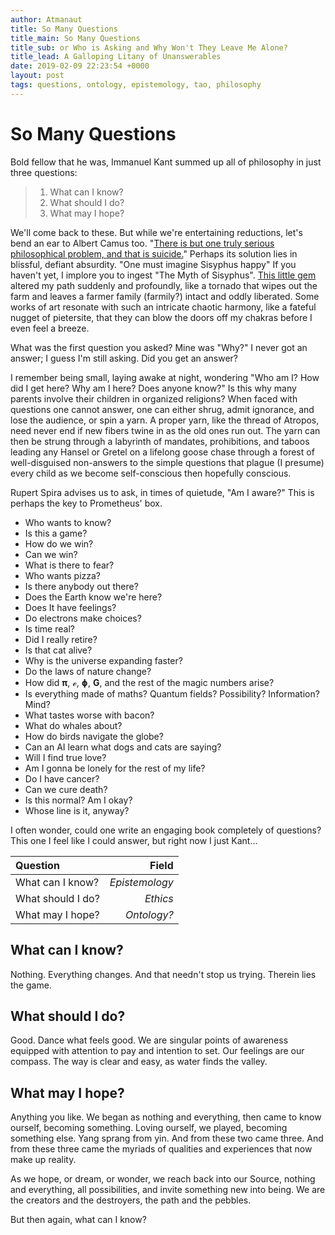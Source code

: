 ```yaml
---
author: Atmanaut
title: So Many Questions
title_main: So Many Questions
title_sub: or Who is Asking and Why Won't They Leave Me Alone?
title_lead: A Galloping Litany of Unanswerables
date: 2019-02-09 22:23:54 +0000
layout: post
tags: questions, ontology, epistemology, tao, philosophy
---
```


# So Many Questions

Bold fellow that he was, Immanuel Kant summed up all of philosophy in just three questions:

> 1. What can I know?
> 2. What should I do?
> 3. What may I hope?

We'll come back to these. But while we're entertaining reductions, let's bend an ear to Albert Camus too. "[There is but one truly serious philosophical problem, and that is suicide.](http://www2.hawaii.edu/~freeman/courses/phil360/16.%20Myth%20of%20Sisyphus.pdf 'An Absurd Reasoning by Albert Camus')" Perhaps its solution lies in blissful, defiant absurdity. "One must imagine Sisyphus happy" If you haven't yet, I implore you to ingest "The Myth of Sisyphus". [This little gem](http://dbanach.com/sisyphus.htm 'The Myth of Sisyphus by Albert Camus') altered my path suddenly and profoundly, like a tornado that wipes out the farm and leaves a farmer family (farmily?) intact and oddly liberated. Some works of art resonate with such an intricate chaotic harmony, like a fateful nugget of pietersite, that they can blow the doors off my chakras before I even feel a breeze.

What was the first question you asked? Mine was "Why?" I never got an answer; I guess I'm still asking. Did you get an answer?

I remember being small, laying awake at night, wondering "Who am I? How did I get here? Why am I here? Does anyone know?" Is this why many parents involve their children in organized religions? When faced with questions one cannot answer, one can either shrug, admit ignorance, and lose the audience, or spin a yarn. A proper yarn, like the thread of Atropos, need never end if new fibers twine in as the old ones run out. The yarn can then be strung through a labyrinth of mandates, prohibitions, and taboos leading any Hansel or Gretel on a lifelong goose chase through a forest of well-disguised non-answers to the simple questions that plague (I presume) every child as we become self-conscious then hopefully conscious.

Rupert Spira advises us to ask, in times of quietude, "Am I aware?" This is perhaps the key to Prometheus' box.

- Who wants to know?
- Is this a game?
- How do we win?
- Can we win?
- What is there to fear?
- Who wants pizza?
- Is there anybody out there?
- Does the Earth know we're here?
- Does It have feelings?
- Do electrons make choices?
- Is time real?
- Did I really retire?
- Is that cat alive?
- Why is the universe expanding faster?
- Do the laws of nature change?
- How did **π**, **ℯ**, **ɸ**, **G**, and the rest of the magic numbers arise?
- Is everything made of maths? Quantum fields? Possibility? Information? Mind?
- What tastes worse with bacon?
- What do whales about?
- How do birds navigate the globe?
- Can an AI learn what dogs and cats are saying?
- Will I find true love?
- Am I gonna be lonely for the rest of my life?
- Do I have cancer?
- Can we cure death?
- Is this normal? Am I okay?
- Whose line is it, anyway?

I often wonder, could one write an engaging book completely of questions? This one I feel like I could answer, but right now I just Kant…

| Question          |          Field |
| :---------------- | -------------: |
| What can I know?  | _Epistemology_ |
| What should I do? |       _Ethics_ |
| What may I hope?  |    _Ontology?_ |

## What can I know?

Nothing. Everything changes. And that needn't stop us trying. Therein lies the game.

## What should I do?

Good. Dance what feels good. We are singular points of awareness equipped with attention to pay and intention to set. Our feelings are our compass. The way is clear and easy, as water finds the valley.

## What may I hope?

Anything you like. We began as nothing and everything, then came to know ourself, becoming something. Loving ourself, we played, becoming something else. Yang sprang from yin. And from these two came three. And from these three came the myriads of qualities and experiences that now make up reality.

As we hope, or dream, or wonder, we reach back into our Source, nothing and everything, all possibilities, and invite something new into being. We are the creators and the destroyers, the path and the pebbles.

But then again, what can I know?
